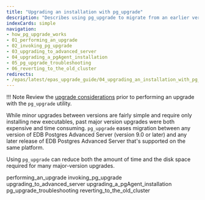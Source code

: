 ```yaml
---
title: "Upgrading an installation with pg_upgrade"
description: "Describes using pg_upgrade to migrate from an earlier version of EDB Postgres Advanced Server to the newest version"
indexCards: simple
navigation:
- how_pg_upgrade_works
- 01_performing_an_upgrade
- 02_invoking_pg_upgrade
- 03_upgrading_to_advanced_server
- 04_upgrading_a_pgAgent_installation
- 05_pg_upgrade_troubleshooting
- 06_reverting_to_the_old_cluster
redirects:
- /epas/latest/epas_upgrade_guide/04_upgrading_an_installation_with_pg_upgrade/
---
```


<div id="upgrading_an_installation_with_pg_upgrade" class="registered_link"></div>

!!! Note
    Review the [upgrade considerations](../03_limitations/) prior to performing an upgrade with the `pg_upgrade` utility.

While minor upgrades between versions are fairly simple and require only installing new executables, past major version upgrades were both expensive and time consuming. `pg_upgrade` eases migration between any version of EDB Postgres Advanced Server (version 9.0 or later) and any later release of EDB Postgres Advanced Server that's supported on the same platform.

Using `pg_upgrade` can reduce both the amount of time and the disk space required for many major-version upgrades.

<div class="toctree" maxdepth="3">

performing_an_upgrade invoking_pg_upgrade upgrading_to_advanced_server upgrading_a_pgAgent_installation pg_upgrade_troubleshooting reverting_to_the_old_cluster

</div>
